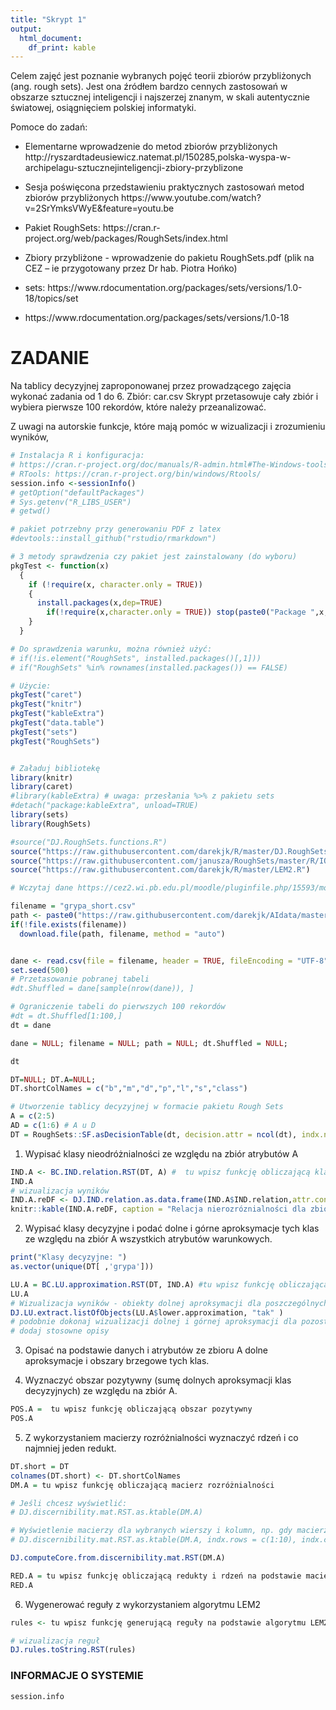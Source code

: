 ---
title: "Skrypt 1"
output:
  html_document: 
    df_print: kable
---

Celem zajęć jest poznanie wybranych pojęć teorii zbiorów przybliżonych (ang. rough sets). Jest ona źródłem bardzo cennych zastosowań w obszarze sztucznej inteligencji i najszerzej znanym, w skali autentycznie światowej, osiągnięciem polskiej informatyki.

Pomoce do zadań: 

- Elementarne wprowadzenie do metod zbiorów przybliżonych
http://ryszardtadeusiewicz.natemat.pl/150285,polska-wyspa-w-archipelagu-sztucznejinteligencji-zbiory-przyblizone

- Sesja poświęcona przedstawieniu praktycznych zastosowań metod zbiorów
przybliżonych https://www.youtube.com/watch?v=2SrYmksVWyE&feature=youtu.be

- Pakiet RoughSets: https://cran.r-project.org/web/packages/RoughSets/index.html

- Zbiory przybliżone - wprowadzenie do pakietu RoughSets.pdf (plik na CEZ – ie
przygotowany przez Dr hab. Piotra Hońko)

- sets: https://www.rdocumentation.org/packages/sets/versions/1.0-18/topics/set
- https://www.rdocumentation.org/packages/sets/versions/1.0-18

# ZADANIE

Na tablicy decyzyjnej zaproponowanej przez prowadzącego zajęcia wykonać zadania od 1 do 6.
Zbiór: car.csv
Skrypt przetasowuje cały zbiór i wybiera pierwsze 100 rekordów, które należy przeanalizować.

Z uwagi na autorskie funkcje, które mają pomóc w wizualizacji i zrozumieniu wyników, 

```{r echo=FALSE}
# Instalacja R i konfiguracja:
# https://cran.r-project.org/doc/manuals/R-admin.html#The-Windows-toolset
# RTools: https://cran.r-project.org/bin/windows/Rtools/
session.info <-sessionInfo()
# getOption("defaultPackages")
# Sys.getenv("R_LIBS_USER")
# getwd()
```



```{r setup, echo=TRUE, cache=FALSE}
# pakiet potrzebny przy generowaniu PDF z latex
#devtools::install_github("rstudio/rmarkdown")

# 3 metody sprawdzenia czy pakiet jest zainstalowany (do wyboru)
pkgTest <- function(x)
  {
    if (!require(x, character.only = TRUE))
    {
      install.packages(x,dep=TRUE)
        if(!require(x,character.only = TRUE)) stop(paste0("Package ",x,"not found"))
    }
  }

# Do sprawdzenia warunku, można również użyć:
# if(!is.element("RoughSets", installed.packages()[,1]))
# if("RoughSets" %in% rownames(installed.packages()) == FALSE)

# Użycie:
pkgTest("caret")
pkgTest("knitr")
pkgTest("kableExtra")
pkgTest("data.table")
pkgTest("sets")
pkgTest("RoughSets")


# Załaduj bibliotekę
library(knitr)
library(caret)
#library(kableExtra) # uwaga: przesłania %>% z pakietu sets
#detach("package:kableExtra", unload=TRUE)
library(sets)
library(RoughSets)

#source("DJ.RoughSets.functions.R")
source("https://raw.githubusercontent.com/darekjk/R/master/DJ.RoughSets.functions.R")
source("https://raw.githubusercontent.com/janusza/RoughSets/master/R/IOFunctions.R")   # import funkcji niedostepnych z poziomu biblioteki RoughSets, m.in. ObjectFactory
source("https://raw.githubusercontent.com/darekjk/R/master/LEM2.R")

# Wczytaj dane https://cez2.wi.pb.edu.pl/moodle/pluginfile.php/15593/mod_resource/content/1/car.csv

filename = "grypa_short.csv"
path <- paste0("https://raw.githubusercontent.com/darekjk/AIdata/master/",filename)
if(!file.exists(filename))  
  download.file(path, filename, method = "auto")


dane <- read.csv(file = filename, header = TRUE, fileEncoding = "UTF-8", sep=",")
set.seed(500)
# Przetasowanie pobranej tabeli
#dt.Shuffled = dane[sample(nrow(dane)), ]

# Ograniczenie tabeli do pierwszych 100 rekordów
#dt = dt.Shuffled[1:100,]
dt = dane

dane = NULL; filename = NULL; path = NULL; dt.Shuffled = NULL;
```


```{r}
dt
```


```{r ,cache=FALSE}
DT=NULL; DT.A=NULL; 
DT.shortColNames = c("b","m","d","p","l","s","class")

# Utworzenie tablicy decyzyjnej w formacie pakietu Rough Sets
A = c(2:5)
AD = c(1:6) # A u D
DT = RoughSets::SF.asDecisionTable(dt, decision.attr = ncol(dt), indx.nominal = AD)

```


1. Wypisać klasy nieodróżnialności ze względu na zbiór atrybutów A

```{r echo=F}
IND.A <- BC.IND.relation.RST(DT, A) #  tu wpisz funkcję obliczającą klasy nierozróznialności
IND.A
# wizualizacja wyników 
IND.A.reDF <- DJ.IND.relation.as.data.frame(IND.A$IND.relation,attr.cond.set.name = "A",colnames = colnames(DT[,A]))
knitr::kable(IND.A.reDF, caption = "Relacja nierozróznialności dla zbioru wszystkich atrybutów warunkowych A")

```


2. Wypisać klasy decyzyjne i podać dolne i górne aproksymacje tych klas ze względu na zbiór A wszystkich atrybutów warunkowych.


```{r echo=FALSE}
print("Klasy decyzyjne: ")
as.vector(unique(DT[ ,'grypa']))

LU.A = BC.LU.approximation.RST(DT, IND.A) #tu wpisz funkcję obliczającą dolną i górną aproksymację
LU.A
# Wizualizacja wyników - obiekty dolnej aproksymacji dla poszczególnych klas
DJ.LU.extract.listOfObjects(LU.A$lower.approximation, "tak" )
# podobnie dokonaj wizualizacji dolnej i górnej aproksymacji dla pozostałych klas 
# dodaj stosowne opisy

```

3. Opisać na podstawie danych i atrybutów ze zbioru A dolne aproksymacje i obszary brzegowe tych klas.



4. Wyznaczyć obszar pozytywny (sumę dolnych aproksymacji klas decyzyjnych) ze względu na zbiór A.

```{r, cache=FALSE}
POS.A =  tu wpisz funkcję obliczającą obszar pozytywny
POS.A
```

5. Z wykorzystaniem macierzy rozróżnialności wyznaczyć rdzeń i co najmniej jeden redukt.


```{r cache=FALSE}
DT.short = DT
colnames(DT.short) <- DT.shortColNames
DM.A = tu wpisz funkcję obliczającą macierz rozróżnialności

# Jeśli chcesz wyświetlić:
# DJ.discernibility.mat.RST.as.ktable(DM.A)

# Wyświetlenie macierzy dla wybranych wierszy i kolumn, np. gdy macierz będzie dosyć duża
# DJ.discernibility.mat.RST.as.ktable(DM.A, indx.rows = c(1:10), indx.columns = c(1:2), format = 'markdown', format.args = NULL)

DJ.computeCore.from.discernibility.mat.RST(DM.A)

RED.A = tu wpisz funkcję obliczającą redukty i rdzeń na podstawie macierzy rozróżnialności
RED.A
```


6. Wygenerować reguły z wykorzystaniem algorytmu LEM2


```{r, cache=FALSE}
rules <- tu wpisz funkcję generującą reguły na podstawie algorytmu LEM2

# wizualizacja reguł
DJ.rules.toString.RST(rules)

```


### INFORMACJE O SYSTEMIE

```{r}
session.info
```

